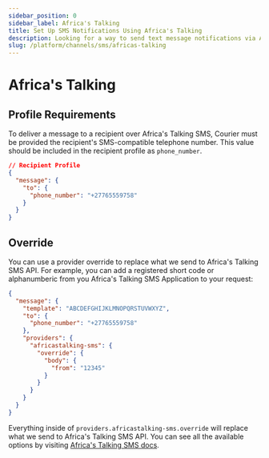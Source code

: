 ```yaml
---
sidebar_position: 0
sidebar_label: Africa's Talking
title: Set Up SMS Notifications Using Africa's Talking
description: Looking for a way to send text message notifications via Africa's Talking? This step-by-step tutorial will show you how to integrate Africa's Talking's API the easy way.
slug: /platform/channels/sms/africas-talking
---
```


# Africa's Talking

## Profile Requirements

To deliver a message to a recipient over Africa's Talking SMS, Courier must be provided the recipient's SMS-compatible telephone number. This value should be included in the recipient profile as `phone_number`.

```json title=JSON
// Recipient Profile
{
  "message": {
    "to": {
      "phone_number": "+27765559758"
    }
  }
}
```

## Override

You can use a provider override to replace what we send to Africa's Talking SMS API. For example, you can add a registered short code or alphanumberic from you Africa's Talking SMS Application to your request:

```json title=JSON
{
  "message": {
    "template": "ABCDEFGHIJKLMNOPQRSTUVWXYZ",
    "to": {
      "phone_number": "+27765559758"
    },
    "providers": {
      "africastalking-sms": {
        "override": {
          "body": {
            "from": "12345"
          }
        }
      }
    }
  }
}
```

Everything inside of `providers.africastalking-sms.override` will replace what we send to Africa's Talking SMS API. You can see all the available options by visiting [Africa's Talking SMS docs](https://developers.africastalking.com/docs/sms/overview).

